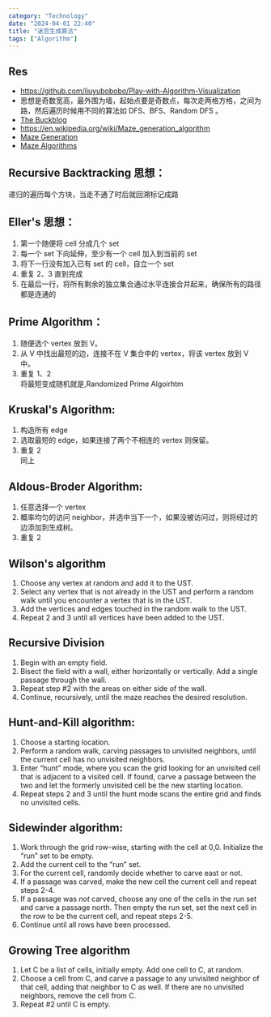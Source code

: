 ```yaml
---
category: "Technology"
date: "2024-04-01 22:40"
title: "迷宫生成算法"
tags: ["Algorithm"]
---
```


## Res

- https://github.com/liuyubobobo/Play-with-Algorithm-Visualization
- 思想是奇数宽高，最外围为墙，起始点要是奇数点，每次走两格方格，之间为路，然后遍历时候用不同的算法如 DFS、BFS、Random DFS 。
- [The Buckblog](https://weblog.jamisbuck.org/archives.html)
- https://en.wikipedia.org/wiki/Maze_generation_algorithm
- [Maze Generation](https://professor-l.github.io/mazes/)
- [Maze Algorithms](https://www.jamisbuck.org/mazes/)

## Recursive Backtracking 思想：

递归的遍历每个方块，当走不通了时后就回溯标记成路

## Eller's 思想：

1. 第一个随便将 cell 分成几个 set
2. 每一个 set 下向延伸，至少有一个 cell 加入到当前的 set
3. 将下一行没有加入已有 set 的 cell，自立一个 set
4. 重复 2、3 直到完成
5. 在最后一行，将所有剩余的独立集合通过水平连接合并起来，确保所有的路径都是连通的

## Prime Algorithm：

1. 随便选个 vertex 放到 V。
2. 从 V 中找出最短的边，连接不在 V 集合中的 vertex，将该 vertex 放到 V 中。
3. 重复 1、2  
   将最短变成随机就是,Randomized Prime Algoirhtm

## Kruskal's Algorithm:

1. 构造所有 edge
2. 选取最短的 edge，如果连接了两个不相连的 vertex 则保留。
3. 重复 2  
   同上

## Aldous-Broder Algorithm:

1. 任意选择一个 vertex
2. 概率均匀的访问 neighbor，并选中当下一个，如果没被访问过，则将经过的边添加到生成树。
3. 重复 2

## Wilson's algorithm

1. Choose any vertex at random and add it to the UST.
2. Select any vertex that is not already in the UST and perform a random walk until you encounter a vertex that is in the UST.
3. Add the vertices and edges touched in the random walk to the UST.
4. Repeat 2 and 3 until all vertices have been added to the UST.

## Recursive Division

1. Begin with an empty field.
2. Bisect the field with a wall, either horizontally or vertically. Add a single passage through the wall.
3. Repeat step #2 with the areas on either side of the wall.
4. Continue, recursively, until the maze reaches the desired resolution.

## Hunt-and-Kill algorithm:

1. Choose a starting location.
2. Perform a random walk, carving passages to unvisited neighbors, until the current cell has no unvisited neighbors.
3. Enter “hunt” mode, where you scan the grid looking for an unvisited cell that is adjacent to a visited cell. If found, carve a passage between the two and let the formerly unvisited cell be the new starting location.
4. Repeat steps 2 and 3 until the hunt mode scans the entire grid and finds no unvisited cells.

## Sidewinder algorithm:

1. Work through the grid row-wise, starting with the cell at 0,0. Initialize the “run” set to be empty.
2. Add the current cell to the “run” set.
3. For the current cell, randomly decide whether to carve east or not.
4. If a passage was carved, make the new cell the current cell and repeat steps 2-4.
5. If a passage was *not* carved, choose any one of the cells in the run set and carve a passage north. Then empty the run set, set the next cell in the row to be the current cell, and repeat steps 2-5.
6. Continue until all rows have been processed.

## Growing Tree algorithm

1. Let C be a list of cells, initially empty. Add one cell to C, at random.
2. Choose a cell from C, and carve a passage to any unvisited neighbor of that cell, adding that neighbor to C as well. If there are no unvisited neighbors, remove the cell from C.
3. Repeat #2 until C is empty.
